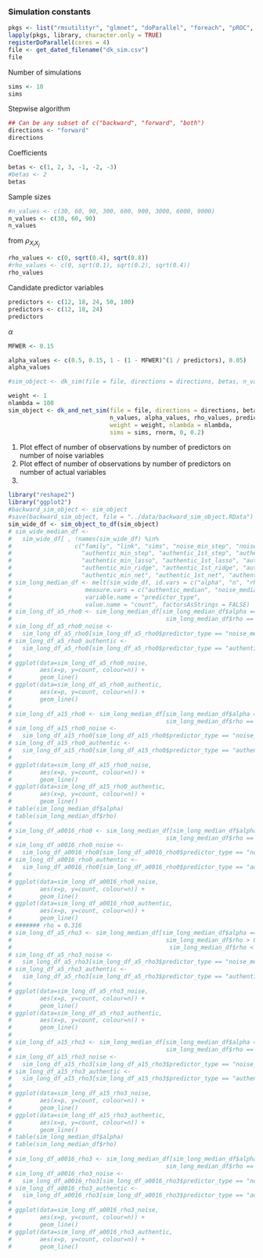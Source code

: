 ### Simulation constants

```r
pkgs <- list("rmsutilityr", "glmnet", "doParallel", "foreach", "pROC", "stepwiser")
lapply(pkgs, library, character.only = TRUE)
registerDoParallel(cores = 4)
file <- get_dated_filename("dk_sim.csv")
file

```

Number of simulations
```r
sims <- 10
sims
```

Stepwise algorithm
```r
## Can be any subset of c("backward", "forward", "both")
directions <- "forward"
directions
```

Coefficients
```r
betas <- c(1, 2, 3, -1, -2, -3)
#betas <- 2
betas

```

Sample sizes

```r
#n_values <- c(30, 60, 90, 300, 600, 900, 3000, 6000, 9000)
n_values <- c(30, 60, 90)
n_values

```

from $\rho_{X_{i}X_{j}}$

```r
rho_values <- c(0, sqrt(0.4), sqrt(0.8))
#rho_values <- c(0, sqrt(0.1), sqrt(0.2), sqrt(0.4))
rho_values

```
Candidate predictor variables
```r
predictors <- c(12, 18, 24, 50, 100)
predictors <- c(12, 18, 24)
predictors

```

$\alpha$
```r
MFWER <- 0.15

alpha_values <- c(0.5, 0.15, 1 - (1 - MFWER)^(1 / predictors), 0.05)
alpha_values

```

```r
#sim_object <- dk_sim(file = file, directions = directions, betas, n_values, alpha_values, rho_values, predictors, sims = sims, rnorm, 0, 0.2)

weight <- 1
nlambda = 100
sim_object <- dk_and_net_sim(file = file, directions = directions, betas, 
                             n_values, alpha_values, rho_values, predictors, 
                             weight = weight, nlambda = nlambda,
                             sims = sims, rnorm, 0, 0.2)

```

1.  Plot effect of number of observations by number of predictors on number of noise variables
2.  Plot effect of number of observations by number of predictors on number of actual variables
3.  
```r
library("reshape2")
library("ggplot2")
#backward_sim_object <- sim_object
#save(backward_sim_object, file = "../data/backward_sim_object.RData")
sim_wide_df <- sim_object_to_df(sim_object)
# sim_wide_median_df <- 
#   sim_wide_df[ , !names(sim_wide_df) %in% 
#                  c("family", "link", "sims", "noise_min_step", "noise_1st_step", "noise_3rd_step", "noise_max_step",
#                    "authentic_min_step", "authentic_1st_step", "authentic_3rd_step", "authentic_max_step", "noise_min_lasso", "noise_1st_lasso", "noise_3rd_lasso", "noise_max_lasso",
#                    "authentic_min_lasso", "authentic_1st_lasso", "authentic_3rd_lasso", "authentic_max_lasso", "noise_min_ridge", "noise_1st_ridge", "noise_3rd_ridge", "noise_max_ridge",
#                    "authentic_min_ridge", "authentic_1st_ridge", "authentic_3rd_ridge", "authentic_max_ridge", "noise_min_net", "noise_1st_net", "noise_3rd_net", "noise_max_net",
#                    "authentic_min_net", "authentic_1st_net", "authentic_3rd_net", "authentic_max_net")]
# sim_long_median_df <- melt(sim_wide_df, id.vars = c("alpha", "n", "rho", "p"),
#                     measure.vars = c("authentic_median", "noise_median"),
#                     variable.name = "predictor_type",
#                     value.name = "count", factorsAsStrings = FALSE)
# sim_long_df_a5_rho0 <- sim_long_median_df[sim_long_median_df$alpha == 0.5 &
#                                            sim_long_median_df$rho == 0, ]
# sim_long_df_a5_rho0_noise <- 
#   sim_long_df_a5_rho0[sim_long_df_a5_rho0$predictor_type == "noise_median", ]
# sim_long_df_a5_rho0_authentic <- 
#   sim_long_df_a5_rho0[sim_long_df_a5_rho0$predictor_type == "authentic_median", ]
# 
# ggplot(data=sim_long_df_a5_rho0_noise,
#        aes(x=p, y=count, colour=n)) +
#        geom_line()
# ggplot(data=sim_long_df_a5_rho0_authentic,
#        aes(x=p, y=count, colour=n)) +
#        geom_line()
# 
# sim_long_df_a15_rho0 <- sim_long_median_df[sim_long_median_df$alpha == 0.15 &
#                                            sim_long_median_df$rho == 0, ]
# sim_long_df_a15_rho0_noise <- 
#   sim_long_df_a15_rho0[sim_long_df_a15_rho0$predictor_type == "noise_median", ]
# sim_long_df_a15_rho0_authentic <- 
#   sim_long_df_a15_rho0[sim_long_df_a15_rho0$predictor_type == "authentic_median", ]
# 
# ggplot(data=sim_long_df_a15_rho0_noise,
#        aes(x=p, y=count, colour=n)) +
#        geom_line()
# ggplot(data=sim_long_df_a15_rho0_authentic,
#        aes(x=p, y=count, colour=n)) +
#        geom_line()
# table(sim_long_median_df$alpha)
# table(sim_long_median_df$rho)
# 
# sim_long_df_a0016_rho0 <- sim_long_median_df[sim_long_median_df$alpha < 0.0017 &
#                                            sim_long_median_df$rho == 0, ]
# sim_long_df_a0016_rho0_noise <- 
#   sim_long_df_a0016_rho0[sim_long_df_a0016_rho0$predictor_type == "noise_median", ]
# sim_long_df_a0016_rho0_authentic <- 
#   sim_long_df_a0016_rho0[sim_long_df_a0016_rho0$predictor_type == "authentic_median", ]
# 
# ggplot(data=sim_long_df_a0016_rho0_noise,
#        aes(x=p, y=count, colour=n)) +
#        geom_line()
# ggplot(data=sim_long_df_a0016_rho0_authentic,
#        aes(x=p, y=count, colour=n)) +
#        geom_line()
# ####### rho = 0.316
# sim_long_df_a5_rho3 <- sim_long_median_df[sim_long_median_df$alpha == 0.5 &
#                                            sim_long_median_df$rho > 0.3 &
#                                             sim_long_median_df$rho < 0.4, ]
# sim_long_df_a5_rho3_noise <- 
#   sim_long_df_a5_rho3[sim_long_df_a5_rho3$predictor_type == "noise_median", ]
# sim_long_df_a5_rho3_authentic <- 
#   sim_long_df_a5_rho3[sim_long_df_a5_rho3$predictor_type == "authentic_median", ]
# 
# ggplot(data=sim_long_df_a5_rho3_noise,
#        aes(x=p, y=count, colour=n)) +
#        geom_line()
# ggplot(data=sim_long_df_a5_rho3_authentic,
#        aes(x=p, y=count, colour=n)) +
#        geom_line()
# 
# sim_long_df_a15_rho3 <- sim_long_median_df[sim_long_median_df$alpha == 0.15 &
#                                            sim_long_median_df$rho == 0, ]
# sim_long_df_a15_rho3_noise <- 
#   sim_long_df_a15_rho3[sim_long_df_a15_rho3$predictor_type == "noise_median", ]
# sim_long_df_a15_rho3_authentic <- 
#   sim_long_df_a15_rho3[sim_long_df_a15_rho3$predictor_type == "authentic_median", ]
# 
# ggplot(data=sim_long_df_a15_rho3_noise,
#        aes(x=p, y=count, colour=n)) +
#        geom_line()
# ggplot(data=sim_long_df_a15_rho3_authentic,
#        aes(x=p, y=count, colour=n)) +
#        geom_line()
# table(sim_long_median_df$alpha)
# table(sim_long_median_df$rho)
# 
# sim_long_df_a0016_rho3 <- sim_long_median_df[sim_long_median_df$alpha < 0.0017 &
#                                            sim_long_median_df$rho == 0, ]
# sim_long_df_a0016_rho3_noise <- 
#   sim_long_df_a0016_rho3[sim_long_df_a0016_rho3$predictor_type == "noise_median", ]
# sim_long_df_a0016_rho3_authentic <- 
#   sim_long_df_a0016_rho3[sim_long_df_a0016_rho3$predictor_type == "authentic_median", ]
# 
# ggplot(data=sim_long_df_a0016_rho3_noise,
#        aes(x=p, y=count, colour=n)) +
#        geom_line()
# ggplot(data=sim_long_df_a0016_rho3_authentic,
#        aes(x=p, y=count, colour=n)) +
#        geom_line()


```
